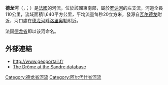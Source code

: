 {{noteTA
|G1=法国地名
|G2=单位
}}
{{Infobox river
| name              = 德龙河
| native_name       = Drôme<br>Droma
| image             = Drôme.jpg
| image_caption     = 
| map               = Drôme.png
| source1_location  = [[法國前阿爾卑斯山脈|法國前阿爾卑斯山脈]] 
| mouth_location    = [[罗讷河|罗讷河]]
| mouth_coordinates = {{coord|44|46|15|N|4|45|46|E|name=Rhône-Drôme|display=inline,title}}
| progression       = {{RRhône}}
| subdivision_type1 = [[世界政區索引|国家]]
| subdivision_name1 = {{FR}}
| length            = {{convert|110.6|km|mi|abbr=on}}
| source1_elevation = 
| discharge1_avg    = {{convert|20|m3/s|abbr=on}}
| basin_size        = {{convert|1,663|km2|sqmi|abbr=on}} 
}}
'''德龙河'''（{{lang-fr|Drôme}}，{{IPA-fr|dʁom|-|LL-Q150 (fra)-GrandCelinien-Drôme.wav}}；{{lang-oc|Droma}}）是[[法國|法國]]的河流，位於該國東南部，屬於[[罗讷河|罗讷河]]的左支流，河道全長110公里，流域面積1,640平方公里，平均流量每秒20立方米，發源自[[瓦尔德龙|瓦尔德龙]]附近，河口處在[[德龙河畔洛里奥勒|德龙河畔洛里奥勒]]附近。

法国[[德龙省|德龙省]]即以该河命名。

==外部連結==
* http://www.geoportail.fr {{Wayback|url=http://www.geoportail.fr/ |date=20101215171356 }}
* [http://sandre.eaufrance.fr/app/chainage/courdo/htm/V42-0400.php?cg=V42-0400 The Drôme at the Sandre database]
{{Portal bar|法国|地理}}
{{France-geo-stub}}
[[Category:德龙省河流|Category:德龙省河流]]
[[Category:阿尔代什省河流|Category:阿尔代什省河流]]